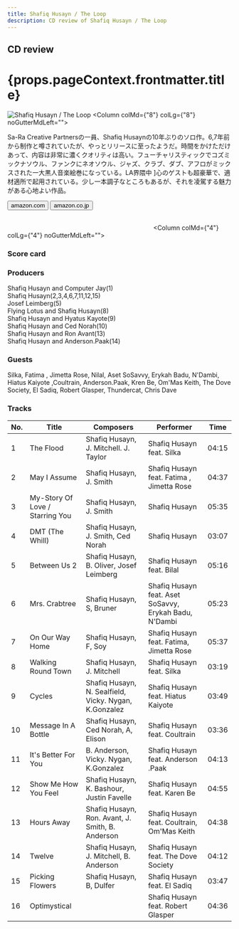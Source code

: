 ```yaml
---
title: Shafiq Husayn / The Loop
description: CD review of Shafiq Husayn / The Loop
---
```



<h2>CD review</h2>
<h1 className="h1--no--margin">{props.pageContext.frontmatter.title}</h1>

<Row  className="image-card-group">
	<Column colMd={"4"} colLg={"4"} noGutterMdLeft="">
       <ImageCard>

![Shafiq Husayn / The Loop](../../images/cd/shafiqhusayn1L.png) 
</ImageCard>
	</Column>
	<Column colMd={"8"} colLg={"8"} noGutterMdLeft="">
	<p>
	Sa-Ra Creative Partnersの一員、Shafiq Husaynの10年ぶりのソロ作。6,7年前から制作と噂されていたが、やっとリリースに至ったようだ。時間をかけただけあって、内容は非常に濃くクオリティは高い。フューチャリスティックでコズミックナソウル、ファンクにネオソウル、ジャズ、クラブ、ダブ、アフロがミックスされた一大黒人音楽絵巻になっている。LA界隈中
	]心のゲストも超豪華で、適材適所で起用されている。少し一本調子なところもあるが、それを凌駕する魅力がある心地よい作品。</p>
	<div>
	    <Button href="https://amzn.to/30FzGSW" kind="primary" size="small" renderIcon={ArrowUpRight24}>
          amazon.com
        </Button>
        <Button href="https://amzn.to/3cSbXBm" kind="secondary" size="small" renderIcon={ArrowUpRight24}>
          amazon.co.jp
        </Button>
	</div>
	<a style="display:inline-block;overflow:hidden;background:url(https://linkmaker.itunes.apple.com/ja-jp/lockup.svg?releaseDate=2019-03-29&kind=album&bubble=apple_music&style=mono-black) no-repeat;width:180px;height:45px;" href="https://geo.music.apple.com/jp/album/the-loop/1455212208?mt=1&app=music&ls=1&at=11lcug"></a>
	<a style="display:inline-block;overflow:hidden;background:url(https://linkmaker.itunes.apple.com/ja-jp/badge-lrg.svg?releaseDate=2019-03-29&kind=album&bubble=itunes_music) no-repeat;width:140px;height:41px;" href="https://geo.music.apple.com/jp/album/the-loop/1455212208?app=itunes&at=11lcug"></a>
	</Column>
</Row>
<Row >
	<Column colMd={"4"} colLg={"4"} noGutterMdLeft="">
<div>
    <h3>Score card</h3>
	<SliderJS1 value="5" />
    <SliderJS2 value="2" />
	<SliderJS3 value="1" />
    <SliderJS4 value="9" />
</div>
</Column>
<Column colMd={"8"} colLg={"8"} noGutterMdLeft="">
<div>
<h3>Producers</h3>
<p>
Shafiq Husayn and Computer Jay(1)
<br/>Shafiq Husayn(2,3,4,6,7,11,12,15)
<br/>Josef Leimberg(5)
<br/>Flying Lotus and Shafiq Husayn(8)
<br/>Shafiq Husayn and Hyatus Kayote(9)
<br/>Shafiq Husayn and Ced Norah(10)
<br/>Shafiq Husayn and Ron Avant(13)
<br/>Shafiq Husayn and Anderson.Paak(14)
</p>
<h3>Guests</h3>
<p>
Silka, Fatima , Jimetta Rose, Nilal, Aset SoSavvy, Erykah Badu, N'Dambi, Hiatus Kaiyote ,Coultrain, Anderson.Paak, Kren Be, Om'Mas Keith, The Dove Society, El Sadiq, Robert Glasper, Thundercat, Chris Dave
</p>
</div>
</Column>
</Row>

<h3>Tracks</h3>

| No. |	 Title                          |	 Composers                                           |	 Performer                                            |	 Time |
| --- |	------------------------------- | ------------------------------------------------------ | ------------------------------------------------------ | ----- |
| 1	  |	The Flood                      	|  Shafiq Husayn, J. Mitchell. J. Taylor                 | Shafiq Husayn feat. Silka                              |	04:15 |
| 2	  |	May I Assume                   	|  Shafiq Husayn, J. Smith                               | Shafiq Husayn feat. Fatima , Jimetta Rose              |	04:37 |
| 3	  |	My-Story Of Love / Starring You	|  Shafiq Husayn, J. Smith                               | Shafiq Husayn                                          |	05:35 |
| 4	  |	DMT (The Whill)                	|  Shafiq Husayn, J. Smith, Ced Norah                    | Shafiq Husayn                                          |	03:07 |
| 5	  |	Between Us 2                   	|  Shafiq Husayn, B. Oliver, Josef Leimberg              | Shafiq Husayn feat. Bilal                              |	05:16 |
| 6	  |	Mrs. Crabtree                  	|  Shafiq Husayn, S, Bruner                              | Shafiq Husayn feat. Aset SoSavvy, Erykah Badu, N'Dambi |	05:23 |
| 7	  |	On Our Way Home                	|  Shafiq Husayn, F, Soy                                 | Shafiq Husayn feat. Fatima, Jimetta Rose               |	05:37 |
| 8	  |	Walking Round Town             	|  Shafiq Husayn, J. Mitchell                            | Shafiq Husayn feat. Silka                              |	03:19 |
| 9	  |	Cycles                         	|  Shafiq Husayn, N. Sealfield, Vicky. Nygan, K.Gonzalez | Shafiq Husayn feat. Hiatus Kaiyote                     |	03:49 |
| 10  |	Message In A Bottle            	|  Shafiq Husayn, Ced Norah, A, Elison                   | Shafiq Husayn feat. Coultrain                          |	03:36 |
| 11  |	It's Better For You            	|  B. Anderson, Vicky. Nygan, K.Gonzalez                 | Shafiq Husayn feat. Anderson .Paak                     |	04:13 |
| 12  |	Show Me How You Feel           	|  Shafiq Husayn, K. Bashour, Justin Favelle             | Shafiq Husayn feat. Karen Be                           |	04:55 |
| 13  |	Hours Away                     	|  Shafiq Husayn, Ron. Avant, J. Smith, B. Anderson      | Shafiq Husayn feat. Coultrain, Om'Mas Keith            |	04:38 |
| 14  |	Twelve                         	|  Shafiq Husayn, J. Mitchell, B. Anderson               | Shafiq Husayn feat. The Dove Society                   |	04:12 |
| 15  |	Picking Flowers                	|  Shafiq Husayn, B, Dulfer                              | Shafiq Husayn feat. El Sadiq                           |	03:47 |
| 16  |	Optimystical                   	|                                                        | Shafiq Husayn feat. Robert Glasper                     |	04:36 |
